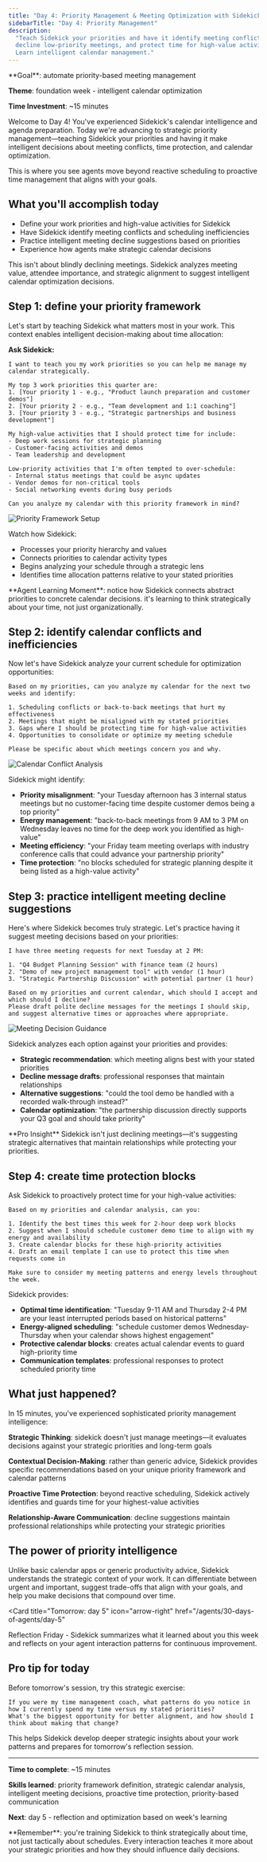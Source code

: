 ```yaml
---
title: "Day 4: Priority Management & Meeting Optimization with Sidekick"
sidebarTitle: "Day 4: Priority Management"
description:
  "Teach Sidekick your priorities and have it identify meeting conflicts,
  decline low-priority meetings, and protect time for high-value activities.
  Learn intelligent calendar management."
---
```


<Card title="Day 4 Challenge" icon="list-check">
  **Goal**: automate priority-based meeting management

**Theme**: foundation week - intelligent calendar optimization

**Time Investment**: ~15 minutes

</Card>

Welcome to Day 4! You've experienced Sidekick's calendar intelligence and agenda
preparation. Today we're advancing to strategic priority management—teaching
Sidekick your priorities and having it make intelligent decisions about meeting
conflicts, time protection, and calendar optimization.

This is where you see agents move beyond reactive scheduling to proactive time
management that aligns with your goals.

## What you'll accomplish today

- Define your work priorities and high-value activities for Sidekick
- Have Sidekick identify meeting conflicts and scheduling inefficiencies
- Practice intelligent meeting decline suggestions based on priorities
- Experience how agents make strategic calendar decisions

<Warning>
  This isn't about blindly declining meetings. Sidekick analyzes meeting value,
  attendee importance, and strategic alignment to suggest intelligent calendar
  optimization decisions.
</Warning>

## Step 1: define your priority framework

Let's start by teaching Sidekick what matters most in your work. This context
enables intelligent decision-making about time allocation:

**Ask Sidekick:**

```text
I want to teach you my work priorities so you can help me manage my calendar strategically.

My top 3 work priorities this quarter are:
1. [Your priority 1 - e.g., "Product launch preparation and customer demos"]
2. [Your priority 2 - e.g., "Team development and 1:1 coaching"]
3. [Your priority 3 - e.g., "Strategic partnerships and business development"]

My high-value activities that I should protect time for include:
- Deep work sessions for strategic planning
- Customer-facing activities and demos
- Team leadership and development

Low-priority activities that I'm often tempted to over-schedule:
- Internal status meetings that could be async updates
- Vendor demos for non-critical tools
- Social networking events during busy periods

Can you analyze my calendar with this priority framework in mind?
```

![Priority Framework Setup](/images/agents/30-days-of-agents/day4-priorities.png)

Watch how Sidekick:

- Processes your priority hierarchy and values
- Connects priorities to calendar activity types
- Begins analyzing your schedule through a strategic lens
- Identifies time allocation patterns relative to your stated priorities

<Tip>
  **Agent Learning Moment**: notice how Sidekick connects abstract priorities to
  concrete calendar decisions. it's learning to think strategically about your
  time, not just organizationally.
</Tip>

## Step 2: identify calendar conflicts and inefficiencies

Now let's have Sidekick analyze your current schedule for optimization
opportunities:

```text
Based on my priorities, can you analyze my calendar for the next two weeks and identify:

1. Scheduling conflicts or back-to-back meetings that hurt my effectiveness
2. Meetings that might be misaligned with my stated priorities
3. Gaps where I should be protecting time for high-value activities
4. Opportunities to consolidate or optimize my meeting schedule

Please be specific about which meetings concern you and why.
```

![Calendar Conflict Analysis](/images/agents/30-days-of-agents/day4-conflicts.png)

Sidekick might identify:

- **Priority misalignment**: "your Tuesday afternoon has 3 internal status
  meetings but no customer-facing time despite customer demos being a top
  priority"
- **Energy management**: "back-to-back meetings from 9 AM to 3 PM on Wednesday
  leaves no time for the deep work you identified as high-value"
- **Meeting efficiency**: "your Friday team meeting overlaps with industry
  conference calls that could advance your partnership priority"
- **Time protection**: "no blocks scheduled for strategic planning despite it
  being listed as a high-value activity"

## Step 3: practice intelligent meeting decline suggestions

Here's where Sidekick becomes truly strategic. Let's practice having it suggest
meeting decisions based on your priorities:

```text
I have three meeting requests for next Tuesday at 2 PM:

1. "Q4 Budget Planning Session" with finance team (2 hours)
2. "Demo of new project management tool" with vendor (1 hour)
3. "Strategic Partnership Discussion" with potential partner (1 hour)

Based on my priorities and current calendar, which should I accept and which should I decline?
Please draft polite decline messages for the meetings I should skip, and suggest alternative times or approaches where appropriate.
```

![Meeting Decision Guidance](/images/agents/30-days-of-agents/day4-decisions.png)

Sidekick analyzes each option against your priorities and provides:

- **Strategic recommendation**: which meeting aligns best with your stated
  priorities
- **Decline message drafts**: professional responses that maintain relationships
- **Alternative suggestions**: "could the tool demo be handled with a recorded
  walk-through instead?"
- **Calendar optimization**: "the partnership discussion directly supports your
  Q3 goal and should take priority"

<Tip>
  **Pro Insight** Sidekick isn't just declining meetings—it's suggesting
  strategic alternatives that maintain relationships while protecting your
  priorities.
</Tip>

## Step 4: create time protection blocks

Ask Sidekick to proactively protect time for your high-value activities:

```text
Based on my priorities and calendar analysis, can you:

1. Identify the best times this week for 2-hour deep work blocks
2. Suggest when I should schedule customer demo time to align with my energy and availability
3. Create calendar blocks for these high-priority activities
4. Draft an email template I can use to protect this time when requests come in

Make sure to consider my meeting patterns and energy levels throughout the week.
```

Sidekick provides:

- **Optimal time identification**: "Tuesday 9-11 AM and Thursday 2-4 PM are your
  least interrupted periods based on historical patterns"
- **Energy-aligned scheduling**: "schedule customer demos Wednesday-Thursday
  when your calendar shows highest engagement"
- **Protective calendar blocks**: creates actual calendar events to guard
  high-priority time
- **Communication templates**: professional responses to protect scheduled
  priority time

## What just happened?

In 15 minutes, you've experienced sophisticated priority management
intelligence:

**Strategic Thinking**: sidekick doesn't just manage meetings—it evaluates
decisions against your strategic priorities and long-term goals

**Contextual Decision-Making**: rather than generic advice, Sidekick provides
specific recommendations based on your unique priority framework and calendar
patterns

**Proactive Time Protection**: beyond reactive scheduling, Sidekick actively
identifies and guards time for your highest-value activities

**Relationship-Aware Communication**: decline suggestions maintain professional
relationships while protecting your strategic priorities

## The power of priority intelligence

Unlike basic calendar apps or generic productivity advice, Sidekick understands
the strategic context of your work. It can differentiate between urgent and
important, suggest trade-offs that align with your goals, and help you make
decisions that compound over time.

<Card
  title="Tomorrow: day 5"
  icon="arrow-right"
  href="/agents/30-days-of-agents/day-5"
>
  Reflection Friday - Sidekick summarizes what it learned about you this week
  and reflects on your agent interaction patterns for continuous improvement.
</Card>

## Pro tip for today

Before tomorrow's session, try this strategic exercise:

```text
If you were my time management coach, what patterns do you notice in how I currently spend my time versus my stated priorities?
What's the biggest opportunity for better alignment, and how should I think about making that change?
```

This helps Sidekick develop deeper strategic insights about your work patterns
and prepares for tomorrow's reflection session.

---

**Time to complete**: ~15 minutes

**Skills learned**: priority framework definition, strategic calendar analysis,
intelligent meeting decisions, proactive time protection, priority-based
communication

**Next**: day 5 - reflection and optimization based on week's learning

<Tip>
  **Remember**: you're training Sidekick to think strategically about time, not
  just tactically about schedules. Every interaction teaches it more about your
  strategic priorities and how they should influence daily decisions.
</Tip>
